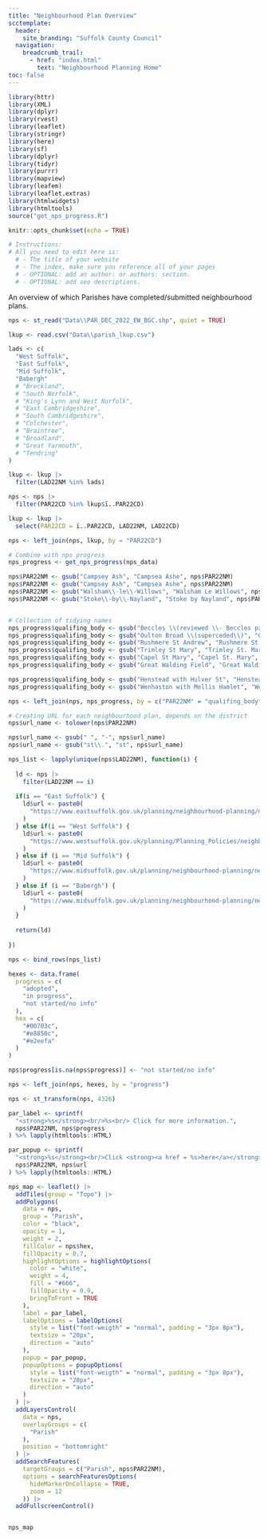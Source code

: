 ```yaml
---
title: "Neighbourhood Plan Overview"
scctemplate:
  header:
    site_branding: "Suffolk County Council"
  navigation:
    breadcrumb_trail:
      - href: "index.html"
        text: "Neighbourhood Planning Home"
toc: false
---
```


```r
library(httr)
library(XML)
library(dplyr)
library(rvest)
library(leaflet)
library(stringr)
library(here)
library(sf)
library(dplyr)
library(tidyr)
library(purrr)
library(mapview)
library(leafem)
library(leaflet.extras)
library(htmlwidgets)
library(htmltools)
source("get_nps_progress.R")

knitr::opts_chunk$set(echo = TRUE)

# Instructions:
# All you need to edit here is:
  # - The title of your website
  # - The index, make sure you reference all of your pages
  # - OPTIONAL: add an author: or authors: section.
  # - OPTIONAL: add seo descriptions.
```

An overview of which Parishes have completed/submitted neighbourhood plans.

```r
nps <- st_read("Data\\PAR_DEC_2022_EW_BGC.shp", quiet = TRUE)

lkup <- read.csv("Data\\parish_lkup.csv")

lads <- c(
  "West Suffolk",
  "East Suffolk",
  "Mid Suffolk",
  "Babergh"
  # "Breckland",
  # "South Norfolk",
  # "King's Lynn and West Norfolk",
  # "East Cambridgeshire",
  # "South Cambridgeshire",
  # "Colchester",
  # "Braintree",
  # "Broadland",
  # "Great Yarmouth",
  # "Tendring"
)

lkup <- lkup |> 
  filter(LAD22NM %in% lads)

nps <- nps |> 
  filter(PAR22CD %in% lkup$ï..PAR22CD)

lkup <- lkup |> 
  select(PAR22CD = ï..PAR22CD, LAD22NM, LAD22CD)

nps <- left_join(nps, lkup, by = "PAR22CD")

# Combine with nps progress
nps_progress <- get_nps_progress(nps_data)

nps$PAR22NM <- gsub("Campsey Ash", "Campsea Ashe", nps$PAR22NM)
nps$PAR22NM <- gsub("Campsey Ash", "Campsea Ashe", nps$PAR22NM)
nps$PAR22NM <- gsub("Walsham\\-le\\-Willows", "Walsham Le Willows", nps$PAR22NM)
nps$PAR22NM <- gsub("Stoke\\-by\\-Nayland", "Stoke by Nayland", nps$PAR22NM)


# Collection of tidying names
nps_progress$qualifing_body <- gsub("Beccles \\(reviewed \\- Beccles parish only\\)", "Beccles", nps_progress$qualifing_body)
nps_progress$qualifing_body <- gsub("Oulton Broad \\(superceded\\)", "Oulton Broad", nps_progress$qualifing_body)
nps_progress$qualifing_body <- gsub("Rushmere St Andrew", "Rushmere St. Andrew", nps_progress$qualifing_body)
nps_progress$qualifing_body <- gsub("Trimley St Mary", "Trimley St. Mary", nps_progress$qualifing_body)
nps_progress$qualifing_body <- gsub("Capel St Mary", "Capel St. Mary", nps_progress$qualifing_body)
nps_progress$qualifing_body <- gsub("Great Walding Field", "Great Waldingfield", nps_progress$qualifing_body)

nps_progress$qualifing_body <- gsub("Henstead with Hulver St", "Henstead with Hulver Street", nps_progress$qualifing_body)
nps_progress$qualifing_body <- gsub("Wenhaston with Mellis Hamlet", "Wenhaston with Mells Hamlet", nps_progress$qualifing_body)

nps <- left_join(nps, nps_progress, by = c("PAR22NM" = "qualifing_body"))

# Creating URL for each neighbourhood plan, depends on the district
nps$url_name <- tolower(nps$PAR22NM)

nps$url_name <- gsub(" ", "-", nps$url_name)
nps$url_name <- gsub("st\\.", "st", nps$url_name)

nps_list <- lapply(unique(nps$LAD22NM), function(i) {
  
  ld <- nps |> 
    filter(LAD22NM == i)
  
  if(i == "East Suffolk") {
    ld$url <- paste0(
      "https://www.eastsuffolk.gov.uk/planning/neighbourhood-planning/neighbourhood-plans-in-the-area/", ld$url_name, "-neighbourhood-area/"
    )
  } else if(i == "West Suffolk") {
    ld$url <- paste0(
      "https://www.westsuffolk.gov.uk/planning/Planning_Policies/neighbourhood-planning/neighbourhood-planning-in-", ld$url_name, ".cfm"
    )
  } else if (i == "Mid Suffolk") {
    ld$url <- paste0(
      "https://www.midsuffolk.gov.uk/planning/neighbourhood-planning/neighbourhood-planning-in-mid-suffolk/", ld$url_name, "-neighbourhood-plan/"
    )
  } else if (i == "Babergh") {
    ld$url <- paste0(
      "https://www.midsuffolk.gov.uk/planning/neighbourhood-planning/neighbourhood-planning-in-babergh/", ld$url_name, "-neighbourhood-plan/"
    )
  }
  
  return(ld)
  
})

nps <- bind_rows(nps_list)

hexes <- data.frame(
  progress = c(
    "adopted",
    "in progress",
    "not started/no info"
  ),
  hex = c(
    "#00703c",
    "#e8850c",
    "#e2eefa"
  )
)

nps$progress[is.na(nps$progress)] <- "not started/no info"

nps <- left_join(nps, hexes, by = "progress")

nps <- st_transform(nps, 4326)

par_label <- sprintf(
  "<strong>%s</strong><br/>%s<br/> Click for more information.",
  nps$PAR22NM, nps$progress
) %>% lapply(htmltools::HTML)

par_popup <- sprintf(
  "<strong>%s</strong><br/>Click <strong><a href = %s>here</a></strong> for the latest information on this Neighbourhood Plan<br/>",
  nps$PAR22NM, nps$url
) %>% lapply(htmltools::HTML)

nps_map <- leaflet() |> 
  addTiles(group = "Topo") |> 
  addPolygons(
    data = nps,
    group = "Parish",
    color = "black",
    opacity = 1,
    weight = 2,
    fillColor = nps$hex,
    fillOpacity = 0.7,
    highlightOptions = highlightOptions(
      color = "white",
      weight = 4,
      fill = "#666",
      fillOpacity = 0.9,
      bringToFront = TRUE
    ),
    label = par_label,
    labelOptions = labelOptions(
      style = list("font-weigth" = "normal", padding = "3px 8px"),
      textsize = "20px",
      direction = "auto"
    ),
    popup = par_popup,
    popupOptions = popupOptions(
      style = list("font-weigth" = "normal", padding = "3px 8px"),
      textsize = "20px",
      direction = "auto"
    )
  ) |> 
  addLayersControl(
    data = nps,
    overlayGroups = c(
      "Parish"
    ),
    position = "bottomright"
  ) |> 
  addSearchFeatures(
    targetGroups = c("Parish", nps$PAR22NM),
    options = searchFeaturesOptions(
      hideMarkerOnCollapse = TRUE,
      zoom = 12
    )) |> 
  addFullscreenControl()


nps_map
```

